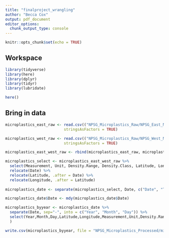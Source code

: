 ```yaml
---
title: "finalproject_wrangling"
author: "Becca Cox"
output: pdf_document
editor_options:
  chunk_output_type: console
---
```


```r
knitr::opts_chunk$set(echo = TRUE)
```

## Workspace

```r

library(tidyverse)
library(here)
library(dplyr)
library(tidyr)
library(lubridate)

here()

```

## Bring in data

```r

microplastics_east_raw <- read.csv(("NPSG_Microplastics_Raw/NPSG_East_Marine_Microplastics_WGS84.csv"), 
                          stringsAsFactors = TRUE)

microplastics_west_raw <- read.csv(("NPSG_Microplastics_Raw/NPSG_West_Marine_Microplastics_WGS84.csv"), 
                          stringsAsFactors = TRUE)


```

```r

microplastics_east_west_raw <- rbind(microplastics_east_raw, microplastics_west_raw)

```

```r

microplastics_select <- microplastics_east_west_raw %>%
  select(Measurement, Unit, Density.Range, Density.Class, Latitude, Longitude, Date) %>%
  relocate(Date) %>%
  relocate(Latitude, .after = Date) %>%
  relocate(Longitude, .after = Latitude)
  
microplastics_date <- separate(microplastics_select, Date, c("Date", "Time"), sep = " ", remove = FALSE)

microplastics_date$Date <- mdy(microplastics_date$Date)

microplastics_byyear <- microplastics_date %>%
  separate(Date, sep="-", into = c("Year", "Month", "Day")) %>%
  select(Year,Month,Day,Latitude,Longitude,Measurement,Unit,Density.Range,Density.Class
  )

write.csv(microplastics_byyear, file = "NPSG_Microplastics_Processed/microplastics_data_wrangling.csv")

```


